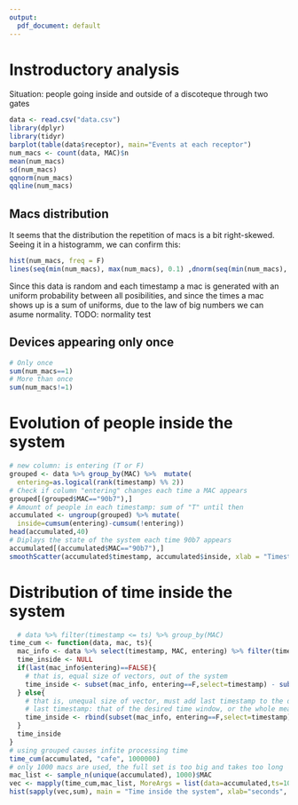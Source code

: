```yaml
---
output:
  pdf_document: default
---
```


# Instroductory analysis
Situation: people going inside and outside of a discoteque through two gates
```r
data <- read.csv("data.csv")
library(dplyr)
library(tidyr)
barplot(table(data$receptor), main="Events at each receptor")
num_macs <- count(data, MAC)$n
mean(num_macs)
sd(num_macs)
qqnorm(num_macs)
qqline(num_macs)
```

## Macs distribution
It seems that the distribution the repetition of macs is a bit right-skewed. Seeing it in a histogramm, we can confirm this:
```r
hist(num_macs, freq = F)
lines(seq(min(num_macs), max(num_macs), 0.1) ,dnorm(seq(min(num_macs), max(num_macs), by = 0.1),  mean = mean(num_macs), sd=sd(num_macs)))
```
Since this data is random and each timestamp a mac is generated with an uniform probability between all posibilities, and since the times a mac shows up is a sum of uniforms, due to the law of big numbers we can asume normality. 
TODO: normality test

## Devices appearing only once
```r
# Only once
sum(num_macs==1)
# More than once
sum(num_macs!=1)
```

# Evolution of people inside the system

```r
# new column: is entering (T or F)
grouped <- data %>% group_by(MAC) %>%  mutate(
  entering=as.logical(rank(timestamp) %% 2))
# Check if column "entering" changes each time a MAC appears
grouped[(grouped$MAC=="90b7"),]
# Amount of people in each timestamp: sum of "T" until then
accumulated <- ungroup(grouped) %>% mutate(
  inside=cumsum(entering)-cumsum(!entering))
head(accumulated,40)
# Diplays the state of the system each time 90b7 appears
accumulated[(accumulated$MAC=="90b7"),]
smoothScatter(accumulated$timestamp, accumulated$inside, xlab = "Timestamp", ylab="Amount of devices", main="Devices inside the system")

```

# Distribution of time inside the system
```r
  # data %>% filter(timestamp <= ts) %>% group_by(MAC)
time_cum <- function(data, mac, ts){
  mac_info <- data %>% select(timestamp, MAC, entering) %>% filter(timestamp <= ts & MAC == mac)
  time_inside <- NULL
  if(last(mac_info$entering)==FALSE){
    # that is, equal size of vectors, out of the system
    time_inside <- subset(mac_info, entering==F,select=timestamp) - subset(mac_info, entering==T, select=timestamp)
  } else{
    # that is, unequal size of vector, must add last timestamp to the data frame
    # last timestamp: that of the desired time window, or the whole meassure
    time_inside <- rbind(subset(mac_info, entering==F,select=timestamp),min(max(data$timestamp),ts))- subset(mac_info, entering==T, select=timestamp)
  }
  time_inside
}
# using grouped causes infite processing time
time_cum(accumulated, "cafe", 1000000)
# only 1000 macs are used, the full set is too big and takes too long
mac_list <- sample_n(unique(accumulated), 1000)$MAC
vec <- mapply(time_cum,mac_list, MoreArgs = list(data=accumulated,ts=10000000)) 
hist(sapply(vec,sum), main = "Time inside the system", xlab="seconds", freq = T)
```


